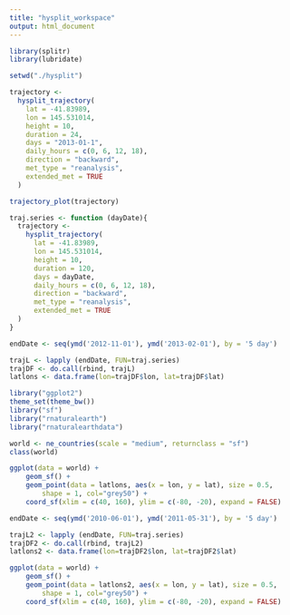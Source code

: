 ```yaml
---
title: "hysplit_workspace"
output: html_document
---
```




```r
library(splitr)
library(lubridate)
```

```r
setwd("./hysplit")
```

```r
trajectory <- 
  hysplit_trajectory(
    lat = -41.83989,
    lon = 145.531014,
    height = 10,
    duration = 24,
    days = "2013-01-1",
    daily_hours = c(0, 6, 12, 18),
    direction = "backward",
    met_type = "reanalysis",
    extended_met = TRUE
  ) 
```

```r
trajectory_plot(trajectory)
```

```r
traj.series <- function (dayDate){
  trajectory <- 
    hysplit_trajectory(
      lat = -41.83989,
      lon = 145.531014,
      height = 10,
      duration = 120,
      days = dayDate,
      daily_hours = c(0, 6, 12, 18),
      direction = "backward",
      met_type = "reanalysis",
      extended_met = TRUE
  ) 
}

endDate <- seq(ymd('2012-11-01'), ymd('2013-02-01'), by = '5 day')

trajL <- lapply (endDate, FUN=traj.series)
trajDF <- do.call(rbind, trajL)
latlons <- data.frame(lon=trajDF$lon, lat=trajDF$lat)
```


```r
library("ggplot2")
theme_set(theme_bw())
library("sf")
library("rnaturalearth")
library("rnaturalearthdata")

world <- ne_countries(scale = "medium", returnclass = "sf")
class(world)

ggplot(data = world) +
    geom_sf() +
    geom_point(data = latlons, aes(x = lon, y = lat), size = 0.5, 
        shape = 1, col="grey50") +
    coord_sf(xlim = c(40, 160), ylim = c(-80, -20), expand = FALSE)
```

```r
endDate <- seq(ymd('2010-06-01'), ymd('2011-05-31'), by = '5 day')

trajL2 <- lapply (endDate, FUN=traj.series)
trajDF2 <- do.call(rbind, trajL2)
latlons2 <- data.frame(lon=trajDF2$lon, lat=trajDF2$lat)
```

```r
ggplot(data = world) +
    geom_sf() +
    geom_point(data = latlons2, aes(x = lon, y = lat), size = 0.5, 
        shape = 1, col="grey50") +
    coord_sf(xlim = c(40, 160), ylim = c(-80, -20), expand = FALSE)
```

